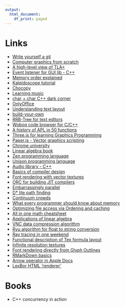 ```yaml
---
output:
  html_document:
    df_print: paged
---
```

# Links
* [Write yourself a git](https://wyag.thb.lt)
* [Computer graphics from scratch](https://www.gabrielgambetta.com/computer-graphics-from-scratch/introduction.html)
* [A high-level view of TLA+](https://lamport.azurewebsites.net/tla/high-level-view.html)
* [Event listener for GUI lib - C++](https://codereview.stackexchange.com/questions/98564/event-listener-implementation)
* [Memory order explained](https://gcc.gnu.org/wiki/Atomic/GCCMM/AtomicSync)
* [Kaleidoscope tutorial](https://llvm.org/docs/tutorial/MyFirstLanguageFrontend/index.html)
* [Chocopy](https://chocopy.org/)
* [Learning music](https://learningmusic.ableton.com/chords/1-5-6-4.html)
* [char + char C++ dark corner](https://blog.knatten.org/2019/05/24/no-one-knows-the-type-of-char-char/)
* [OnlyOffice](https://www.onlyoffice.com/)
* [Understanding text layout](https://www.oreilly.com/library/view/svg-text-layout/9781491933817/ch01.html)
* [build-your-own](https://github.com/danistefanovic/build-your-own-x)
* [RRB-Tree for text editors](https://public.sinusoid.es/misc/immer/immer-icfp17.pdf)
* [Woboq code browser for C/C++](https://code.woboq.org/)
* [A history of APL in 50 functions](https://www.jsoftware.com/papers/50/)
* [Three.js for learning Graphics Programming](https://threejs.org/)
* [Paper.js - Vector graphics scripting](http://paperjs.org/)
* [Chrome university](https://www.youtube.com/watch?v=kNzoswFIU9M&list=PLNYkxOF6rcICgS7eFJrGDhMBwWtdTgzpx)
* [Linear algebra book](http://joshua.smcvt.edu/linearalgebra/book.pdf)
* [Zen programming language](http://zenlang.sourceforge.net/)
* [Unison programming language](https://www.unisonweb.org/)
* [Audio library - C++](https://www.kfrlib.com/)
* [Basics of compiler design](http://hjemmesider.diku.dk/~torbenm/Basics/basics_lulu2.pdf)
* [Font rendering with vector textures](https://wdobbie.com/post/gpu-text-rendering-with-vector-textures/)
* [ORC for building JIT compilers](https://llvm.org/docs/ORCv2.html)
* [Embarrassingly parallel](https://en.wikipedia.org/wiki/Embarrassingly_parallel)
* [D\* lite path finding](http://idm-lab.org/bib/abstracts/papers/aaai02b.pdf)
* [Continuum crowds](https://grail.cs.washington.edu/projects/crowd-flows/78-treuille.pdf)
* [What every programmer should know about memory](https://people.freebsd.org/~lstewart/articles/cpumemory.pdf)
* [Optimizing file access via Ordering and caching](http://wassenberg.dreamhosters.com/articles/study_thesis.pdf)
* [All in one math cheatsheet](https://ourway.keybase.pub/mathematics_cheat_sheet.pdf)
* [Applications of linear algebra](https://kam.mff.cuni.cz/~matousek/stml-53-matousek-1.pdf)
* [VNC data compression algorithm](http://www.iiisci.org/journal/CV$/sci/pdfs/P841078.pdf)
* [Ryu algorithm for float to string conversion](https://github.com/ulfjack/ryu)
* [Ray tracing in one weekend](https://www.realtimerendering.com/raytracing/Ray%20Tracing%20in%20a%20Weekend.pdf)
* [Functional description of Tex formula layout](https://people.eecs.berkeley.edu/~fateman/temp/neuform.pdf)
* [Infinite resolution textures](https://research.nvidia.com/publication/infinite-resolution-textures)
* [Font rendering directly from Glyph Outlines](http://jcgt.org/published/0006/02/02/paper.pdf)
* [RMarkDown basics](https://rmarkdown.rstudio.com/authoring_basics.html)
* [Arrow operator in Apple Docs](https://developer.apple.com/fonts/TrueType-Reference-Manual/RM06/Chap6.html#ScalerTypeNote)
* [LexBor HTML 'renderer'](https://github.com/lexbor/lexbor)

# Books

* C++ concurrency in action
